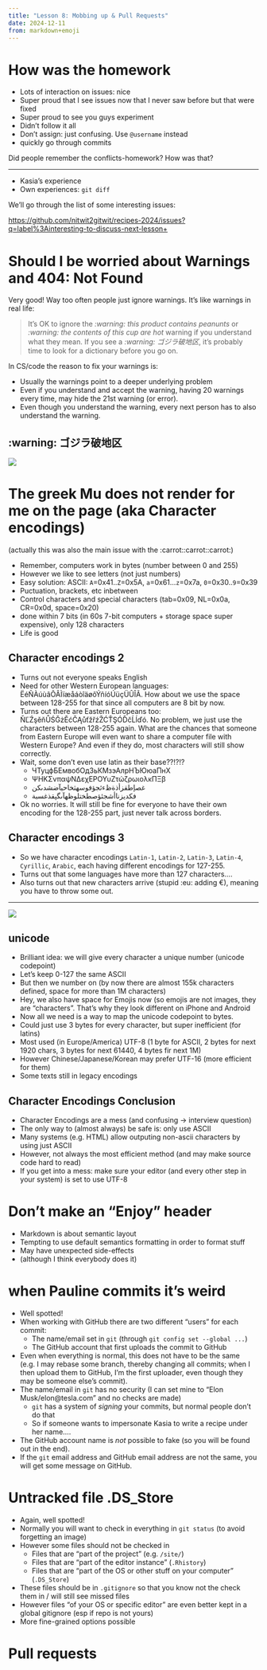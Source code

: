 ```yaml
---
title: "Lesson 8: Mobbing up & Pull Requests"
date: 2024-12-11
from: markdown+emoji
---
```


# How was the homework

- Lots of interaction on issues: nice
- Super proud that I see issues now that I never saw before but that were fixed
- Super proud to see you guys experiment
- Didn't follow it all
- Don't assign: just confusing. Use `@username` instead
- quickly go through commits

Did people remember the conflicts-homework?
How was that?

---

- Kasia's experience
- Own experiences: `git diff`

We'll go through the list of some interesting issues:

<https://github.com/nitwit2gitwit/recipes-2024/issues?q=label%3Ainteresting-to-discuss-next-lesson+>


# Should I be worried about Warnings and 404: Not Found

Very good! Way too often people just ignore warnings.
It's like warnings in real life:

> It's OK to ignore the _:warning: this product contains peanunts_ or _:warning: the contents of this cup are hot_ warning if you understand what they mean.
If you see a _:warning: &#12468;&#12472;&#12521;&#30772;&#22320;&#21306;_, it's probably time to look for a dictionary before you go on.

In CS/code the reason to fix your warnings is:

- Usually the warnings point to a deeper underlying problem
- Even if you understand and accept the warning, having 20 warnings every time, may hide the 21st warning (or error).
- Even though you understand the warning, every next person has to also understand the warning.

## :warning: &#12468;&#12472;&#12521;&#30772;&#22320;&#21306;

![](gz.jpeg)

# The greek Mu does not render for me on the page (aka Character encodings)

(actually this was also the main issue with the :carrot::carrot::carrot:)

- Remember, computers work in bytes (number between 0 and 255)
- However we like to see letters (not just numbers)
- Easy solution: ASCII: `A`=0x41..`Z`=0x5A, `a`=0x61...`z`=0x7a, `0`=0x30..`9`=0x39
- Puctuation, brackets, etc inbetween
- Control characters and special characters (tab=0x09, NL=0x0a, CR=0x0d, space=0x20)
- done within 7 bits (in 60s 7-bit computers + storage space super expensive), only 128 characters
- Life is good

## Character encodings 2

- Turns out not everyone speaks English
- Need for other Western European languages: &Euml;&eacute;&Ntilde;&Agrave;&uacute;&ugrave;&acirc;&Otilde;&Acirc;&Igrave;&iuml;&aelig;&aring;&aacute;&ograve;&icirc;&auml;&oslash;&ocirc;&Yacute;&ntilde;&iacute;&oacute;&Uacute;&uuml;&ccedil;&Uuml;&Ucirc;&Icirc;&Atilde;. How about we use the space between 128-255 for that since all computers are 8 bit by now.
- Turns out there are Eastern Europeans too: &Ncaron;&Lcaron;&Zacute;&scedil;&ecaron;&ncaron;&Uring;&Sacute;&Gbreve;&zdot;&Ecaron;&cacute;&Ccaron;&Aogon;&uring;&tcaron;&zcaron;&rcaron;&zacute;&Zcaron;&Cacute;&Tcaron;&Scedil;&Oacute;&Dcaron;&ccaron;&Lacute;&lacute;&dcaron;&oacute;. No problem, we just use the characters between 128-255 again. What are the chances that someone from Eastern Europe will even want to share a computer file with Western Europe? And even if they do, most characters will still show correctly.
- Wait, some don't even use latin as their base??!?!?
    - &#1063;&#1058;&#1091;&#1094;&#1092;&#1041;&#1045;&#1084;&#1074;&#1086;&#1073;&#1054;&#1076;&#1047;&#1100;&#1050;&#1052;&#1079;&#1101;&#1040;&#1083;&#1088;&#1053;&#1066;&#1070;&#1102;&#1072;&#1055;&#1085;&#1061;
    - &#936;&#919;&#922;&#931;&#957;&#960;&#945;&#968;&#925;&#916;&#949;&#967;&#917;&#929;&#927;&#933;&#965;&#918;&#964;&#974;&#950;&#961;&#969;&#953;&#959;&#955;&#954;&#928;&#926;&#946;
    - &#1594;&#1589;&#1573;&#1591;&#1602;&#1586;&#1571;&#1584;&#1577;&#1592;&#1569;&#1574;&#1580;&#1572;&#1601;&#1608;&#1587;&#1607;&#1579;&#1582;&#1575;&#1581;&#1610;&#1570;&#1590;&#1588;&#1583;&#1609;&#1603;&#1606;
    - &#1601;&#1603;&#1583;&#1610;&#1586;&#1606;&#1575;&#1571;&#1588;&#1580;&#1574;&#1572;&#1589;&#1591;&#1582;&#1578;&#1604;&#1608;&#1592;&#1607;&#1570;&#1609;&#1711;&#1662;&#1602;&#1584;&#1594;&#1587;&#1576;&#1577;
- Ok no worries. It will still be fine for everyone to have their own encoding for the 128-255 part, just never talk across borders.

## Character encodings 3

- So we have character encodings `Latin-1`, `Latin-2`, `Latin-3`, `Latin-4`, `Cyrillic`, `Arabic`, each having different encodings for 127-255.
- Turns out that some languages have more than 127 characters....
- Also turns out that new characters arrive (stupid :eu: adding &euro;), meaning you have to throw some out.

---

![](fine-mess.jpeg)

## unicode

- Brilliant idea: we will give every character a unique number (unicode codepoint)
- Let's keep 0-127 the same ASCII
- But then we number on (by now there are almost 155k characters defined, space for more than 1M characters)
- Hey, we also have space for Emojis now (so emojis are not images, they are "characters". That's why they look different on iPhone and Android
- Now all we need is a way to map the unicode codepoint to bytes.
- Could just use 3 bytes for every character, but super inefficient (for latins)
- Most used (in Europe/America) UTF-8 (1 byte for ASCII, 2 bytes for next 1920 chars, 3 bytes for next 61440, 4 bytes fir next 1M)
- However Chinese/Japanese/Korean may prefer UTF-16 (more efficient for them)
- Some texts still in legacy encodings

## Character Encodings Conclusion

- Character Encodings are a mess (and confusing -> interview question)
- The only way to (almost always) be safe is: only use ASCII
- Many systems (e.g. HTML) allow outputing non-ascii characters by using just ASCII
- However, not always the most efficient method (and may make source code hard to read)
- If you get into a mess: make sure your editor (and every other step in your system) is set to use UTF-8

# Don't make an "Enjoy" header

- Markdown is about semantic layout
- Tempting to use default semantics formatting in order to format stuff
- May have unexpected side-effects
- (although I think everybody does it)

# when Pauline commits it's weird

- Well spotted!
- When working with GitHub there are two different "users" for each commit:
  - The name/email set in `git` (through `git config set --global ...`)
  - The GitHub account that first uploads the commit to GitHub
- Even when everything is normal, this does not have to be the same (e.g. I may rebase some branch, thereby changing all commits; when I then upload them to GitHub, I'm the first uploader, even though they may be someone else's commit).
- The name/email in `git` has no security (I can set mine to "Elon Musk/elon@tesla.com" and no checks are made)
  - `git` has a system of _signing_ your commits, but normal people don't do that
  - So if someone wants to impersonate Kasia to write a recipe under her name....
- The GitHub account name is _not_ possible to fake (so you will be found out in the end).
- If the `git` email address and GitHub email address are not the same, you will get some message on GitHub.

# Untracked file .DS_Store

- Again, well spotted!
- Normally you will want to check in everything in `git status` (to avoid forgetting an image)
- However some files should not be checked in
  - Files that are "part of the project" (e.g. `/site/`)
  - Files that are "part of the editor instance" (`.Rhistory`)
  - Files that are "part of the OS or other stuff on your computer" (`.DS_Store`)
- These files should be in `.gitignore` so that you know not the check them in / will still see missed files
- However files "of your OS or specific editor" are even better kept in a global gitignore (esp if repo is not yours)
- More fine-grained options possible

# Pull requests
